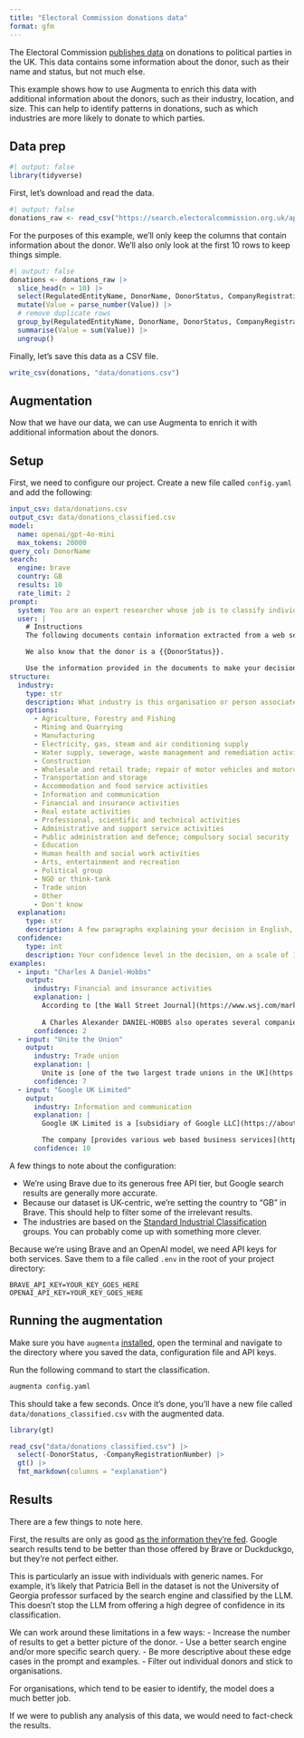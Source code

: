 ```yaml
---
title: "Electoral Commission donations data"
format: gfm
---
```


The Electoral Commission [publishes data](https://search.electoralcommission.org.uk/?currentPage=1&rows=100&sort=AcceptedDate&order=desc&tab=1&et=pp&et=ppm&et=tp&et=perpar&et=rd&isIrishSourceYes=true&isIrishSourceNo=true&prePoll=false&postPoll=true&register=gb&register=ni&register=none&optCols=Register&optCols=CampaigningName&optCols=AccountingUnitsAsCentralParty&optCols=IsSponsorship&optCols=IsIrishSource&optCols=RegulatedDoneeType&optCols=CompanyRegistrationNumber&optCols=Postcode&optCols=NatureOfDonation&optCols=PurposeOfVisit&optCols=DonationAction&optCols=ReportedDate&optCols=IsReportedPrePoll&optCols=ReportingPeriodName&optCols=IsBequest&optCols=IsAggregation) on donations to political parties in the UK. This data contains some information about the donor, such as their name and status, but not much else.

This example shows how to use Augmenta to enrich this data with additional information about the donors, such as their industry, location, and size. This can help to identify patterns in donations, such as which industries are more likely to donate to which parties.

## Data prep

```r
#| output: false
library(tidyverse)
```

First, let's download and read the data.

```r
#| output: false
donations_raw <- read_csv("https://search.electoralcommission.org.uk/api/csv/Donations?start={start}&rows=100&query=&sort=AcceptedDate&order=desc&et=pp&date=Accepted&from=2024-07-01&to=2024-09-30&rptPd=&prePoll=false&postPoll=true&register=ni&register=gb&isIrishSourceYes=true&isIrishSourceNo=true&includeOutsideSection75=true")
```

For the purposes of this example, we'll only keep the columns that contain information about the donor. We'll also only look at the first 10 rows to keep things simple.

```r
#| output: false
donations <- donations_raw |>
  slice_head(n = 10) |>
  select(RegulatedEntityName, DonorName, DonorStatus, CompanyRegistrationNumber, Value) |>
  mutate(Value = parse_number(Value)) |>
  # remove duplicate rows
  group_by(RegulatedEntityName, DonorName, DonorStatus, CompanyRegistrationNumber) |>
  summarise(Value = sum(Value)) |>
  ungroup()
```

Finally, let's save this data as a CSV file.

```r
write_csv(donations, "data/donations.csv")
```

## Augmentation

Now that we have our data, we can use Augmenta to enrich it with additional information about the donors.

## Setup

First, we need to configure our project. Create a new file called `config.yaml` and add the following:

```yaml
input_csv: data/donations.csv
output_csv: data/donations_classified.csv
model:
  name: openai/gpt-4o-mini
  max_tokens: 20000
query_col: DonorName
search:
  engine: brave
  country: GB
  results: 10
  rate_limit: 2
prompt:
  system: You are an expert researcher whose job is to classify individuals and companies based on their industry.
  user: |
    # Instructions
    The following documents contain information extracted from a web search for "{{DonorName}}". Your task is to determine what industry {{DonorName}} belongs to. The documents could be about a company, a trade group, a union, or an individual. In the case of an individual, you should classify them based on their profession or the industry they are closest associated with.

    We also know that the donor is a {{DonorStatus}}.

    Use the information provided in the documents to make your decision. Be critical, use common sense and respond only in English. Now, please proceed with your analysis and classification of {{DonorName}}.
structure:
  industry:
    type: str
    description: What industry is this organisation or person associated with?
    options:
      - Agriculture, Forestry and Fishing
      - Mining and Quarrying
      - Manufacturing
      - Electricity, gas, steam and air conditioning supply
      - Water supply, sewerage, waste management and remediation activities
      - Construction
      - Wholesale and retail trade; repair of motor vehicles and motorcycles
      - Transportation and storage
      - Accommodation and food service activities
      - Information and communication
      - Financial and insurance activities
      - Real estate activities
      - Professional, scientific and technical activities
      - Administrative and support service activities
      - Public administration and defence; compulsory social security
      - Education
      - Human health and social work activities
      - Arts, entertainment and recreation
      - Political group
      - NGO or think-tank
      - Trade union
      - Other
      - Don't know
  explanation:
    type: str
    description: A few paragraphs explaining your decision in English, formatted in Markdown. In the explanation, link to the most relevant sources from the provided documents. Include at least one inline URL.
  confidence:
    type: int
    description: Your confidence level in the decision, on a scale of 1 (lowest) to 10 (highest). If you don't have enough information or the documents refer to different organisations that may share a name, please set this to 1.
examples:
  - input: "Charles A Daniel-Hobbs"
    output:
      industry: Financial and insurance activities
      explanation: |
        According to [the Wall Street Journal](https://www.wsj.com/market-data/quotes/SFNC/company-people/executive-profile/247375783), Mr. Charles Alexander DANIEL-HOBBS is the Chief Financial Officer and Executive Vice President of Simmons First National Corp, a bank holding company.
        
        A Charles Alexander DANIEL-HOBBS also operates several companies, such as [DIBDEN PROPERTY LIMITED](https://find-and-update.company-information.service.gov.uk/company/10126637), which Companies House classifies as "Other letting and operating of own or leased real estate". However, the information is not clear on whether these are the same person.
      confidence: 2
  - input: "Unite the Union"
    output:
      industry: Trade union
      explanation: |
        Unite is [one of the two largest trade unions in the UK](https://en.wikipedia.org/wiki/Unite_the_Union), with over 1.2 million members. It represents various industries, such as construction, manufacturing, transport, logistics and other sectors.
      confidence: 7
  - input: "Google UK Limited"
    output:
      industry: Information and communication
      explanation: |
        Google UK Limited is a [subsidiary of Google LLC](https://about.google/intl/ALL_uk/google-in-uk/), a multinational technology company that specializes in Internet-related services and products.

        The company [provides various web based business services](https://www.bloomberg.com/profile/company/1200719Z:LN), including a web based search engine which includes various options such as web, image, directory, and news searches. 
      confidence: 10
```

A few things to note about the configuration:

- We're using Brave due to its generous free API tier, but Google search results are generally more accurate.
- Because our dataset is UK-centric, we're setting the country to "GB" in Brave. This should help to filter some of the irrelevant results.
- The industries are based on the [Standard Industrial Classification](https://resources.companieshouse.gov.uk/sic/) groups. You can probably come up with something more clever.

Because we're using Brave and an OpenAI model, we need API keys for both services. Save them to a file called `.env` in the root of your project directory:

```
BRAVE_API_KEY=YOUR_KEY_GOES_HERE
OPENAI_API_KEY=YOUR_KEY_GOES_HERE
```

## Running the augmentation

Make sure you have `augmenta` [installed](/README.md), open the terminal and navigate to the directory where you saved the data, configuration file and API keys.

Run the following command to start the classification.

```bash
augmenta config.yaml
```

This should take a few seconds. Once it's done, you'll have a new file called `data/donations_classified.csv` with the augmented data.

```r
library(gt)

read_csv("data/donations_classified.csv") |>
  select(-DonorStatus, -CompanyRegistrationNumber) |>
  gt() |>
  fmt_markdown(columns = "explanation")
```

## Results

There are a few things to note here.

First, the results are only as good [as the information they're fed](https://en.wikipedia.org/wiki/Garbage_in%2C_garbage_out). Google search results tend to be better than those offered by Brave or Duckduckgo, but they're not perfect either.

This is particularly an issue with individuals with generic names. For example, it's likely that Patricia Bell in the dataset is not the University of Georgia professor surfaced by the search engine and classified by the LLM. This doesn't stop the LLM from offering a high degree of confidence in its classification.

We can work around these limitations in a few ways:
- Increase the number of results to get a better picture of the donor.
- Use a better search engine and/or more specific search query.
- Be more descriptive about these edge cases in the prompt and examples.
- Filter out individual donors and stick to organisations.

For organisations, which tend to be easier to identify, the model does a much better job.

If we were to publish any analysis of this data, we would need to fact-check the results.